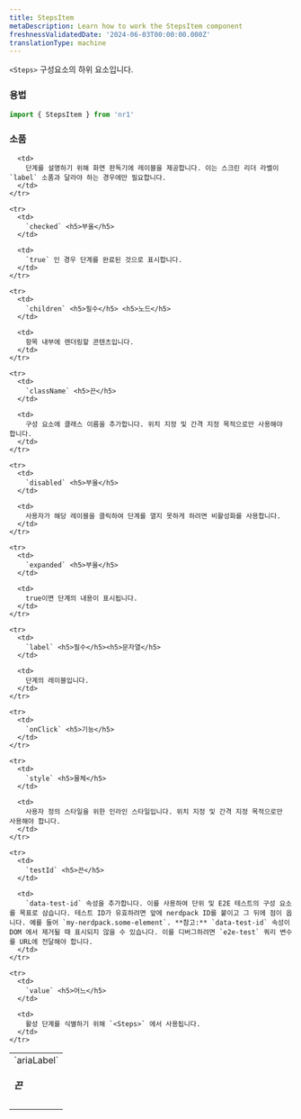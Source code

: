 ```yaml
---
title: StepsItem
metaDescription: Learn how to work the StepsItem component
freshnessValidatedDate: '2024-06-03T00:00:00.000Z'
translationType: machine
---
```


`<Steps>` 구성요소의 하위 요소입니다.

### 용법

```js
import { StepsItem } from 'nr1'
```

### 소품

<table>
  <tbody>
    <tr>
      <td>
        `ariaLabel` <h5>끈</h5>
      </td>

      <td>
        단계를 설명하기 위해 화면 판독기에 레이블을 제공합니다. 이는 스크린 리더 라벨이 `label` 소품과 달라야 하는 경우에만 필요합니다.
      </td>
    </tr>

    <tr>
      <td>
        `checked` <h5>부울</h5>
      </td>

      <td>
        `true` 인 경우 단계를 완료된 것으로 표시합니다.
      </td>
    </tr>

    <tr>
      <td>
        `children` <h5>필수</h5> <h5>노드</h5>
      </td>

      <td>
        항목 내부에 렌더링할 콘텐츠입니다.
      </td>
    </tr>

    <tr>
      <td>
        `className` <h5>끈</h5>
      </td>

      <td>
        구성 요소에 클래스 이름을 추가합니다. 위치 지정 및 간격 지정 목적으로만 사용해야 합니다.
      </td>
    </tr>

    <tr>
      <td>
        `disabled` <h5>부울</h5>
      </td>

      <td>
        사용자가 해당 레이블을 클릭하여 단계를 열지 못하게 하려면 비활성화를 사용합니다.
      </td>
    </tr>

    <tr>
      <td>
        `expanded` <h5>부울</h5>
      </td>

      <td>
        true이면 단계의 내용이 표시됩니다.
      </td>
    </tr>

    <tr>
      <td>
        `label` <h5>필수</h5><h5>문자열</h5>
      </td>

      <td>
        단계의 레이블입니다.
      </td>
    </tr>

    <tr>
      <td>
        `onClick` <h5>기능</h5>
      </td>
    </tr>

    <tr>
      <td>
        `style` <h5>물체</h5>
      </td>

      <td>
        사용자 정의 스타일을 위한 인라인 스타일입니다. 위치 지정 및 간격 지정 목적으로만 사용해야 합니다.
      </td>
    </tr>

    <tr>
      <td>
        `testId` <h5>끈</h5>
      </td>

      <td>
        `data-test-id` 속성을 추가합니다. 이를 사용하여 단위 및 E2E 테스트의 구성 요소를 목표로 삼습니다. 테스트 ID가 유효하려면 앞에 nerdpack ID를 붙이고 그 뒤에 점이 옵니다. 예를 들어 `my-nerdpack.some-element`. **참고:** `data-test-id` 속성이 DOM 에서 제거될 때 표시되지 않을 수 있습니다. 이를 디버그하려면 `e2e-test` 쿼리 변수를 URL에 전달해야 합니다.
      </td>
    </tr>

    <tr>
      <td>
        `value` <h5>어느</h5>
      </td>

      <td>
        활성 단계를 식별하기 위해 `<Steps>` 에서 사용됩니다.
      </td>
    </tr>
  </tbody>
</table>